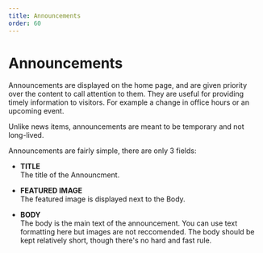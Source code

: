 ```yaml
---
title: Announcements
order: 60
---
```

# Announcements

Announcements are displayed on the home page, and are given priority over the content to call attention to them. They are useful for providing timely information to visitors. For example a change in office hours or an upcoming event. 

<Aside>
    Unlike news items, announcements are meant to be temporary and not long-lived.
</Aside>

Announcements are fairly simple, there are only 3 fields:

* **TITLE**\
    The title of the Announcment.

* **FEATURED IMAGE**\
    The featured image is displayed next to the Body.

* **BODY**\
    The body is the main text of the announcement. You can use text formatting here but images are not reccomended. The body should be kept relatively short, though there's no hard and fast rule.